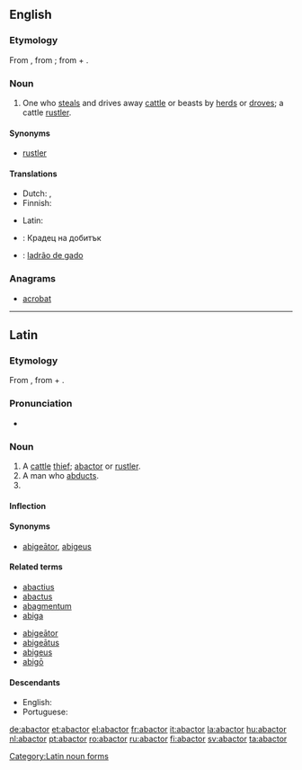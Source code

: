 ==English==

===Etymology===
From {{etyl|la}} {{term|abactor||cattle rustler|lang=la}}, from {{term|abigo|abigō|drive away|lang=la}}; from {{term|ab||from, away from|lang=la}} + {{term|ago|agō|drive|lang=la}}.

===Noun===
{{en-noun}}

# {{context|legal|obsolete}} One who [[steal]]s and drives away [[cattle]] or beasts by [[herd]]s or [[drove]]s; a cattle [[rustler]].

====Synonyms====
* [[rustler]]

====Translations====
{{trans-top|one who steals and drives away cattle or beasts by herds}}
* Dutch: {{t|nl|runderdief|m}},  {{t|nl|veedief|m}}
* Finnish: {{t-|fi|karjavaras}}
{{trans-mid}}
* Latin: {{t+|la|abactor|m}}
{{trans-bottom}}

{{checktrans-top}}
* {{ttbc|bg}}: Крадец на добитък
{{trans-mid}}
* {{ttbc|pt}}: [[ladrão de gado]]
{{trans-bottom}}

===Anagrams===
* [[acrobat#English|acrobat]]

----

==Latin==

===Etymology===
From {{term|abigo|abigō|drive away|lang=la}}, from {{term|ab||from, away from|lang=la}} + {{term|ago|agō|drive|lang=la}}.

===Pronunciation===
* {{a|Classical}} {{IPA|/abˈak.tor/|lang=la}}

===Noun===
{{la-noun|abactor|abactoris|abactōris|m|third}}

# A [[cattle]] [[thief]]; [[#English|abactor]] or [[rustler]].
# A man who [[abduct]]s.
# {{inflection of|[[abactor#Latin|abactor]]||voc|s|lang=la}}

====Inflection====
{{la-decl-3rd|abactor|abactor|abactor|abactōr}}

====Synonyms====
* {{sense|cattle thief}} [[abigeator|abigeātor]], [[abigeus]]

====Related terms====
{{top2}}
* [[abactius]]
* [[abactus]]
* [[abagmentum]]
* [[abiga]]
{{mid2}}
* [[abigeator|abigeātor]]
* [[abigeatus|abigeātus]]
* [[abigeus]]
* [[abigo|abigō]]
{{bottom}}

====Descendants====
* English: {{l|en|abactor}}
* Portuguese: {{l|pt|abactor}}

[[Category:Latin noun forms]]

[[de:abactor]]
[[et:abactor]]
[[el:abactor]]
[[fr:abactor]]
[[it:abactor]]
[[la:abactor]]
[[hu:abactor]]
[[nl:abactor]]
[[pt:abactor]]
[[ro:abactor]]
[[ru:abactor]]
[[fi:abactor]]
[[sv:abactor]]
[[ta:abactor]]